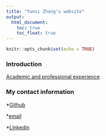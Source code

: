 ```yaml
---
title: "Yunxi Zhang's website"
output: 
  html_document:
    toc: true
    toc_float: true
---
```


```r
knitr::opts_chunk$set(echo = TRUE)
```

### Introduction

[Academic and professional experience](experience.html)

### My contact information

*[Github](https://github.com/Yunxizhang99)

*[email](https://outlook.office.com/mail/inbox)

*[Linkedin](https://www.linkedin.com/in/yunxi-zhang-2b5066225/)
